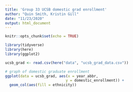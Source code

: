 ```yaml
---
title: 'Group 33 UCSB domestic grad enrollment'
author: "Quin Smith, Kristin Gill"
date: "11/23/2020"
output: html_document
---
```


```r
knitr::opts_chunk$set(echo = TRUE)

library(tidyverse)
library(here)
library(ggplot2)
```

```r
ucsb_grad <- read.csv(here("data", "ucsb_grad_data.csv"))
```

```r
# graph of domestic graduate enrollment
ggplot(data = ucsb_grad, aes(x = year_abbr,
                            y = domestic_enrollment)) +
  geom_col(aes(fill = ethnicity))
```









